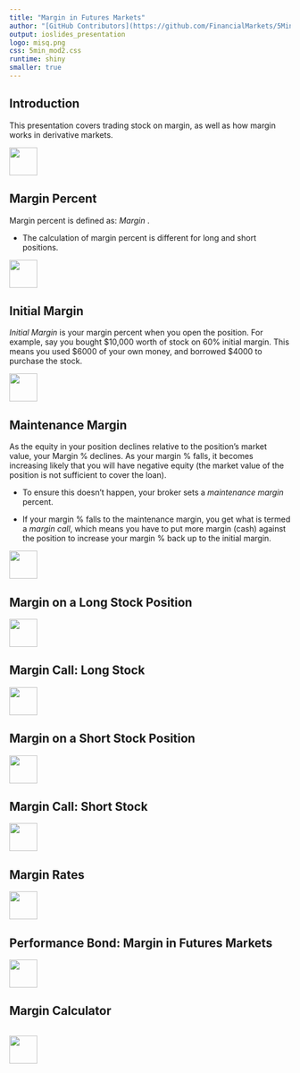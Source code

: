 ```yaml
---
title: "Margin in Futures Markets"
author: "[GitHub Contributors](https://github.com/FinancialMarkets/5MinuteFinance/graphs/contributors)"
output: ioslides_presentation
logo: misq.png
css: 5min_mod2.css
runtime: shiny
smaller: true
---
```



## Introduction

This presentation covers trading stock on margin, as well as how margin works in derivative markets.  


<div class="MIfooter"><img src="mi.png" style="height:50px;"></div> 

## Margin Percent

Margin percent is defined as: $Margin\ % = \frac{Equity}{Market\ Value}$.  

-  The calculation of margin percent is different for long and short positions.

<div class="MIfooter"><img src="mi.png" style="height:50px;"></div> 

## Initial Margin

*Initial Margin* is your margin percent when you open the position. For example, say you bought $10,000 worth of stock on 60% initial margin.  This means you used $6000 of your own money, and borrowed $4000 to purchase the stock.

<div class="MIfooter"><img src="mi.png" style="height:50px;"></div> 

## Maintenance Margin

As the equity in your position declines relative to the position's market value, your Margin % declines.  As your margin % falls, it becomes increasing likely that you will have negative equity (the market value of the position is not sufficient to cover the loan).

-  To ensure this doesn't happen, your broker sets a *maintenance margin* percent.

-  If your margin % falls to the maintenance margin, you get what is termed a *margin call*, which means you have to put more margin (cash) against the position to increase your margin % back up to the initial margin.

<div class="MIfooter"><img src="mi.png" style="height:50px;"></div> 

## Margin on a Long Stock Position

<div class="MIfooter"><img src="mi.png" style="height:50px;"></div> 

## Margin Call: Long Stock

<div class="MIfooter"><img src="mi.png" style="height:50px;"></div> 

## Margin on a Short Stock Position


<div class="MIfooter"><img src="mi.png" style="height:50px;"></div> 

## Margin Call: Short Stock

<div class="MIfooter"><img src="mi.png" style="height:50px;"></div> 

## Margin Rates


<div class="MIfooter"><img src="mi.png" style="height:50px;"></div> 

## Performance Bond: Margin in Futures Markets



<div class="MIfooter"><img src="mi.png" style="height:50px;"></div> 


## Margin Calculator

```r





```

<div class="MIfooter"><img src="mi.png" style="height:50px;"></div> 


